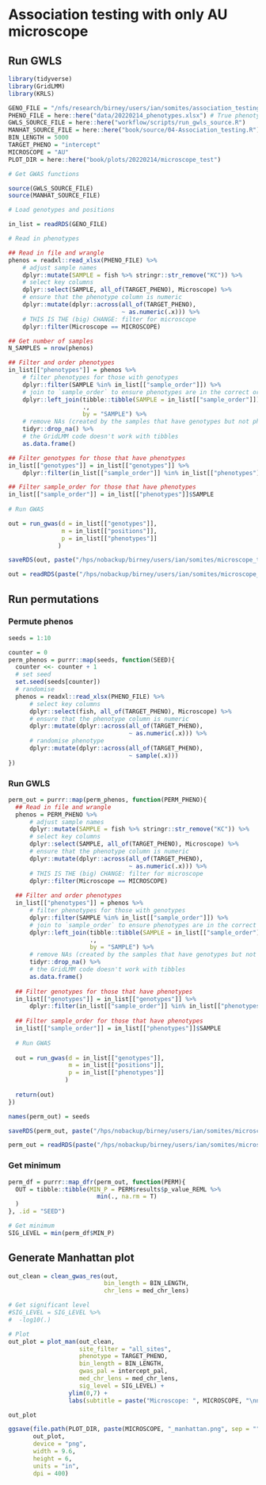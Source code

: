 # Association testing with only AU microscope

## Run GWLS

```r
library(tidyverse)
library(GridLMM)
library(KRLS)

GENO_FILE = "/nfs/research/birney/users/ian/somites/association_testing/20220214/all_sites/inputs/5000.rds"
PHENO_FILE = here::here("data/20220214_phenotypes.xlsx") # True phenotypes
GWLS_SOURCE_FILE = here::here("workflow/scripts/run_gwls_source.R")
MANHAT_SOURCE_FILE = here::here("book/source/04-Association_testing.R")
BIN_LENGTH = 5000
TARGET_PHENO = "intercept"
MICROSCOPE = "AU"
PLOT_DIR = here::here("book/plots/20220214/microscope_test")

# Get GWAS functions

source(GWLS_SOURCE_FILE)
source(MANHAT_SOURCE_FILE)
```


```r

# Load genotypes and positions

in_list = readRDS(GENO_FILE)

```

```r
# Read in phenotypes

## Read in file and wrangle
phenos = readxl::read_xlsx(PHENO_FILE) %>%
    # adjust sample names
    dplyr::mutate(SAMPLE = fish %>% stringr::str_remove("KC")) %>%
    # select key columns
    dplyr::select(SAMPLE, all_of(TARGET_PHENO), Microscope) %>%
    # ensure that the phenotype column is numeric
    dplyr::mutate(dplyr::across(all_of(TARGET_PHENO),
                                ~ as.numeric(.x))) %>% 
    # THIS IS THE (big) CHANGE: filter for microscope
    dplyr::filter(Microscope == MICROSCOPE)

## Get number of samples
N_SAMPLES = nrow(phenos)

```

```r

## Filter and order phenotypes
in_list[["phenotypes"]] = phenos %>%
    # filter phenotypes for those with genotypes
    dplyr::filter(SAMPLE %in% in_list[["sample_order"]]) %>%
    # join to `sample_order` to ensure phenotypes are in the correct order   
    dplyr::left_join(tibble::tibble(SAMPLE = in_list[["sample_order"]]),
                     .,
                     by = "SAMPLE") %>%
    # remove NAs (created by the samples that have genotypes but not phenotypes)
    tidyr::drop_na() %>%
    # the GridLMM code doesn't work with tibbles
    as.data.frame()

## Filter genotypes for those that have phenotypes
in_list[["genotypes"]] = in_list[["genotypes"]] %>%
    dplyr::filter(in_list[["sample_order"]] %in% in_list[["phenotypes"]]$SAMPLE)

## Filter sample_order for those that have phenotypes
in_list[["sample_order"]] = in_list[["phenotypes"]]$SAMPLE
            
# Run GWAS

out = run_gwas(d = in_list[["genotypes"]],
               m = in_list[["positions"]],
               p = in_list[["phenotypes"]]
              )

saveRDS(out, paste("/hps/nobackup/birney/users/ian/somites/microscope_test/gwas_results/", MICROSCOPE, ".rds", sep = ""))
```

```r
out = readRDS(paste("/hps/nobackup/birney/users/ian/somites/microscope_test/gwas_results/", MICROSCOPE, ".rds", sep = ""))
```

## Run permutations

### Permute phenos

```r
seeds = 1:10

counter = 0
perm_phenos = purrr::map(seeds, function(SEED){
  counter <<- counter + 1
  # set seed
  set.seed(seeds[counter])
  # randomise
  phenos = readxl::read_xlsx(PHENO_FILE) %>%
      # select key columns
      dplyr::select(fish, all_of(TARGET_PHENO), Microscope) %>%
      # ensure that the phenotype column is numeric
      dplyr::mutate(dplyr::across(all_of(TARGET_PHENO),
                                  ~ as.numeric(.x))) %>%
      # randomise phenotype
      dplyr::mutate(dplyr::across(all_of(TARGET_PHENO),
                                  ~ sample(.x)))
})
```

### Run GWLS

```r
perm_out = purrr::map(perm_phenos, function(PERM_PHENO){
  ## Read in file and wrangle
  phenos = PERM_PHENO %>%
      # adjust sample names
      dplyr::mutate(SAMPLE = fish %>% stringr::str_remove("KC")) %>%
      # select key columns
      dplyr::select(SAMPLE, all_of(TARGET_PHENO), Microscope) %>%
      # ensure that the phenotype column is numeric
      dplyr::mutate(dplyr::across(all_of(TARGET_PHENO),
                                  ~ as.numeric(.x))) %>% 
      # THIS IS THE (big) CHANGE: filter for microscope
      dplyr::filter(Microscope == MICROSCOPE)
  
  ## Filter and order phenotypes
  in_list[["phenotypes"]] = phenos %>%
      # filter phenotypes for those with genotypes
      dplyr::filter(SAMPLE %in% in_list[["sample_order"]]) %>%
      # join to `sample_order` to ensure phenotypes are in the correct order   
      dplyr::left_join(tibble::tibble(SAMPLE = in_list[["sample_order"]]),
                       .,
                       by = "SAMPLE") %>%
      # remove NAs (created by the samples that have genotypes but not phenotypes)
      tidyr::drop_na() %>%
      # the GridLMM code doesn't work with tibbles
      as.data.frame()
  
  ## Filter genotypes for those that have phenotypes
  in_list[["genotypes"]] = in_list[["genotypes"]] %>%
      dplyr::filter(in_list[["sample_order"]] %in% in_list[["phenotypes"]]$SAMPLE)
  
  ## Filter sample_order for those that have phenotypes
  in_list[["sample_order"]] = in_list[["phenotypes"]]$SAMPLE
              
  # Run GWAS
  
  out = run_gwas(d = in_list[["genotypes"]],
                 m = in_list[["positions"]],
                 p = in_list[["phenotypes"]]
                )
  
  return(out)
})

names(perm_out) = seeds

saveRDS(perm_out, paste("/hps/nobackup/birney/users/ian/somites/microscope_test/perms/", MICROSCOPE, ".rds", sep = ""))
```

```r
perm_out = readRDS(paste("/hps/nobackup/birney/users/ian/somites/microscope_test/perms/", MICROSCOPE, ".rds", sep = ""))
```

### Get minimum

```r
perm_df = purrr::map_dfr(perm_out, function(PERM){
  OUT = tibble::tibble(MIN_P = PERM$results$p_value_REML %>%
                         min(., na.rm = T)
  )
}, .id = "SEED")

# Get minimum
SIG_LEVEL = min(perm_df$MIN_P)
```

## Generate Manhattan plot

```r
out_clean = clean_gwas_res(out,
                           bin_length = BIN_LENGTH,
                           chr_lens = med_chr_lens)

# Get significant level
#SIG_LEVEL = SIG_LEVEL %>% 
#  -log10(.)

# Plot
out_plot = plot_man(out_clean,
                    site_filter = "all_sites",
                    phenotype = TARGET_PHENO,
                    bin_length = BIN_LENGTH, 
                    gwas_pal = intercept_pal,
                    med_chr_lens = med_chr_lens,
                    sig_level = SIG_LEVEL) +
                 ylim(0,7) + 
                 labs(subtitle = paste("Microscope: ", MICROSCOPE, "\nn samples: ", N_SAMPLES, sep = ""))

out_plot

```

```r
ggsave(file.path(PLOT_DIR, paste(MICROSCOPE, "_manhattan.png", sep = "")),
       out_plot,
       device = "png",
       width = 9.6,
       height = 6,
       units = "in",
       dpi = 400)
```

